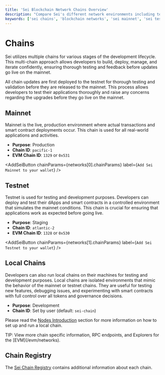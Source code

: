 ```yaml
---
title: 'Sei Blockchain Network Chains Overview'
description: "Compare Sei's different network environments including testnet, mainnet, and local chains, with detailed chain IDs and purposes for each development stage."
keywords: ['sei chains', 'blockchain networks', 'sei mainnet', 'sei testnet', 'chain registry']
---
```



# Chains

Sei utilizes multiple chains for various stages of the development lifecycle.
This multi-chain approach allows developers to build, deploy, manage, and
iterate confidently, ensuring thorough testing and feedback before updates go
live on the mainnet.

<Callout type="info">All chain updates are first deployed to the testnet for thorough testing and validation before they are released to the mainnet. This process allows developers to test their applications thoroughly and raise any concerns regarding the upgrades before they go live on the mainnet.</Callout>

## Mainnet

Mainnet is the live, production environment where actual transactions and
smart contract deployments occur. This chain is used for all real-world
applications and activities.

- **Purpose**: Production
- **Chain ID**: `pacific-1`
- **EVM Chain ID**: `1329` or `0x531`

<AddSeiButton chainParams={networks[0].chainParams} label={`Add Sei Mainnet to your wallet`} />

## Testnet

Testnet is used for testing and development purposes. Developers can
deploy and test their dApps and smart contracts in a controlled environment that
simulates the mainnet conditions. This chain is crucial for ensuring that
applications work as expected before going live.

- **Purpose**: Staging
- **Chain ID**: `atlantic-2`
- **EVM Chain ID**: `1328` or `0x530`

<AddSeiButton chainParams={networks[1].chainParams} label={`Add Sei Testnet to your wallet`} />

## Local Chains

Developers can also run local chains on their machines for testing and
development purposes. Local chains are isolated environments that mimic the
behavior of the mainnet or testnet chains. They are useful for testing
new features, debugging issues, and experimenting with smart contracts with full
control over all tokens and governance decisions.

- **Purpose**: Development
- **Chain ID**: Set by user (default: `sei-chain`)

Please read the [Nodes Introduction](/node) section for more
information on how to set up and run a local chain.

<Callout type="info" emoji="💡">
  TIP: View more chain specific information, RPC endpoints, and Explorers for the [EVM](/evm/networks).
</Callout>

## Chain Registry

The [Sei Chain Registry](https://github.com/sei-protocol/chain-registry)
contains additional information about each chain.
